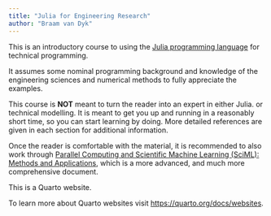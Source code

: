 ```yaml
---
title: "Julia for Engineering Research"
author: "Braam van Dyk"
---
```


This is an introductory course to using the [Julia programming language](www.julialang.org) for technical programming.

It assumes some nominal programming background and knowledge of the engineering sciences and numerical methods to fully appreciate the examples.

This course is **NOT** meant to turn the reader into an expert in either Julia. or technical modelling. It is meant to get you up and running in a reasonably short time, so you can start learning by doing. More detailed references are given in each section for additional information.

Once the reader is comfortable with the material, it is recommended to also work through [Parallel Computing and Scientific Machine Learning (SciML): Methods and Applications](https://book.sciml.ai/), which is a more advanced, and much more comprehensive document.




This is a Quarto website.

To learn more about Quarto websites visit <https://quarto.org/docs/websites>.
